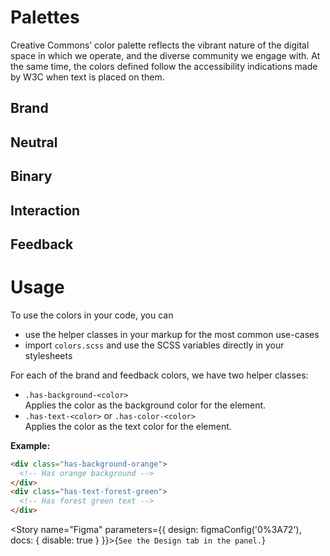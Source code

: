 
<Meta title="Tokens/Color" />

# Palettes

Creative Commons’ color palette reflects the vibrant nature of the digital space in which we operate, and the diverse
community we engage with. At the same time, the colors defined follow the accessibility indications made by W3C when
text is placed on them.

## Brand

<ColorPalette>
  <ColorItem
    title="Tomato"
    subtitle="$color-tomato"
    colors={['rgb(237, 89, 47)']} />
  <ColorItem
    title="Orange"
    subtitle="$color-orange"
    colors={['rgb(251, 119, 41)']} />
  <ColorItem
    title="Gold"
    subtitle="$color-gold"
    colors={['rgb(239, 190, 0)']} />
  <ColorItem
    title="ForestGreen"
    subtitle="$color-forest-green"
    colors={['rgb(4, 166, 53)']} />
  <ColorItem
    title="DarkTurquoise"
    subtitle="$color-dark-turquoise"
    colors={['rgb(5, 181, 218)']} />
  <ColorItem
    title="DarkSlateBlue"
    subtitle="$color-dark-slate-blue"
    colors={['rgb(60, 92, 153)']} />
  <ColorItem
    title="DarkSlateGray"
    subtitle="$color-dark-slate-gray"
    colors={['rgb(51, 51, 51)']} />
</ColorPalette>

## Neutral

<ColorPalette>
  <ColorItem
    title="DarkGray"
    subtitle="$color-dark-gray"
    colors={['rgb(120, 120, 120)']} />
  <ColorItem
    title="Gray"
    subtitle="$color-gray"
    colors={['rgb(176, 176, 176)']} />
  <ColorItem
    title="LightGray"
    subtitle="$color-light-gray"
    colors={['rgb(216, 216, 216)']} />
  <ColorItem
    title="LighterGray"
    subtitle="$color-lighter-gray"
    colors={['rgb(245, 245, 245)']} />
</ColorPalette>

## Binary

<ColorPalette>
  <ColorItem
    title="Black"
    subtitle="$color-black"
    colors={['rgb(0, 0, 0)']} />
  <ColorItem
    title="White"
    subtitle="$color-white"
    colors={['rgb(255, 255, 255)']} />
</ColorPalette>

## Interaction

<ColorPalette>
  <ColorItem
    title="BrighterTomato"
    subtitle="$color-brighter-tomato"
    colors={['rgb(255, 105, 51)']} />
  <ColorItem
    title="BrighterGold"
    subtitle="$color-brighter-gold"
    colors={['rgb(245, 212, 0)']} />
  <ColorItem
    title="BrighterForestGreen"
    subtitle="$color-brighter-forest-green"
    colors={['rgb(0, 184, 80)']} />
</ColorPalette>

## Feedback

<ColorPalette>
  <ColorItem
    title="Dark Info"
    subtitle="$color-dark-success"
    colors={['rgb(4, 166, 53)']} />
  <ColorItem
    title="Light Info"
    subtitle="$color-light-success"
    colors={['rgb(0, 184, 80)']} />
  <ColorItem
    title="Dark Success"
    subtitle="$color-dark-success"
    colors={['rgb(4, 166, 53)']} />
  <ColorItem
    title="Light Success"
    subtitle="$color-light-success"
    colors={['rgb(224, 242, 191)']} />
  <ColorItem
    title="Dark Warning"
    subtitle="$color-dark-warning"
    colors={['rgb(242, 171, 32)']} />
  <ColorItem
    title="Light Warning"
    subtitle="$color-light-warning"
    colors={['rgb(250, 236, 188)']} />
  <ColorItem
    title="Dark Error"
    subtitle="$color-dark-error"
    colors={['rgb(200, 59, 30)']} />
  <ColorItem
    title="Light Error"
    subtitle="$color-light-error"
    colors={['rgb(255, 201, 201)']} />
</ColorPalette>

# Usage

To use the colors in your code, you can
- use the helper classes in your markup for the most common use-cases
- import `colors.scss` and use the SCSS variables directly in your stylesheets

For each of the brand and feedback colors, we have two helper classes:
- `.has-background-<color>`<br/>
  Applies the color as the background color for the element.
- `.has-text-<color>` or `.has-color-<color>`<br/>
  Applies the color as the text color for the element.

**Example:**

```html
<div class="has-background-orange">
  <!-- Has orange background -->
</div>
<div class="has-text-forest-green">
  <!-- Has forest green text -->
</div>
```

<Story name="Figma" parameters={{
  design: figmaConfig('0%3A72'),
  docs: { disable: true }
}}>{`
  See the Design tab in the panel.
`}</Story>
